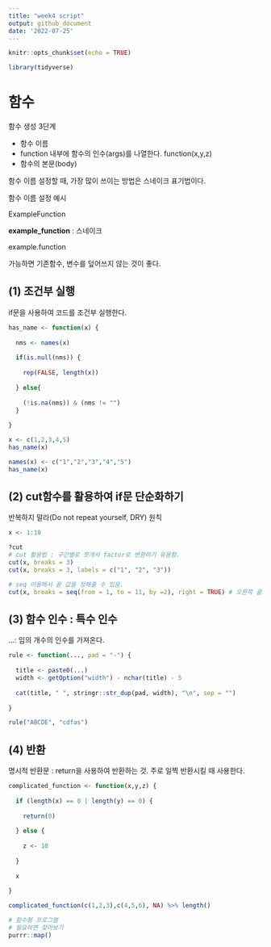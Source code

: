 ```yaml
---
title: "week4 script"
output: github_document
date: '2022-07-25'
---
```


```r
knitr::opts_chunk$set(echo = TRUE)
```

```r
library(tidyverse)
```

# 함수

함수 생성 3단계

- 함수 이름
- function 내부에 함수의 인수(args)를 나열한다. function(x,y,z)
- 함수의 본문(body)

함수 이름 설정할 때, 가장 많이 쓰이는 방법은 스네이크 표기법이다.

함수 이름 설정 예시

ExampleFunction

**example_function** : 스네이크

example.function

가능하면 기존함수, 변수를 덮어쓰지 않는 것이 좋다.

## (1) 조건부 실행

if문을 사용하여 코드를 조건부 실행한다.

```r
has_name <- function(x) {
  
  nms <- names(x)
  
  if(is.null(nms)) {
    
    rep(FALSE, length(x))
    
  } else{
    
    (!is.na(nms)) & (nms != "")
  }
  
}

x <- c(1,2,3,4,5)
has_name(x)

names(x) <- c("1","2","3","4","5")
has_name(x)

```

## (2) cut함수를 활용하여 if문 단순화하기

반복하지 말라(Do not repeat yourself, DRY) 원칙

```r
x <- 1:10

?cut
# cut 활용법 : 구간별로 쪼개서 factor로 변환하기 유용함.
cut(x, breaks = 3)
cut(x, breaks = 3, labels = c("1", "2", "3"))

# seq 이용해서 끝 값을 정해줄 수 있음.
cut(x, breaks = seq(from = 1, to = 11, by =2), right = TRUE) # 오른쪽 괄호 닫힌구간 default
```

## (3) 함수 인수 : 특수 인수

...: 임의 개수의 인수를 가져온다.

```r
rule <- function(..., pad = "-") {
  
  title <- paste0(...)
  width <- getOption("width") - nchar(title) - 5
  
  cat(title, " ", stringr::str_dup(pad, width), "\n", sep = "")
  
}

rule("ABCDE", "cdfas")
```

## (4) 반환

명시적 반환문 : return을 사용하여 반환하는 것. 주로 일찍 반환시킬 때 사용한다.

```r
complicated_function <- function(x,y,z) {
  
  if (length(x) == 0 | length(y) == 0) {
    
    return(0)
    
  } else {
    
    z <- 10
    
  }
  
  x
  
}

complicated_function(c(1,2,3),c(4,5,6), NA) %>% length()
```

```r
# 함수형 프로그램
# 필요하면 찾아보기
purrr::map()
```

